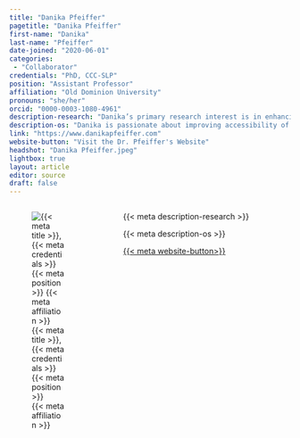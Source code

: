 ```yaml
---
title: "Danika Pfeiffer"
pagetitle: "Danika Pfeiffer"
first-name: "Danika"
last-name: "Pfeiffer"
date-joined: "2020-06-01"
categories:
 - "Collaborator"
credentials: "PhD, CCC-SLP"
position: "Assistant Professor"
affiliation: "Old Dominion University"
pronouns: "she/her"
orcid: "0000-0003-1080-4961"
description-research: "Danika’s primary research interest is in enhancing young children's early language and literacy skills through collaborative school-based partnerships. This includes providing educators with interprofessional training at the preservice and in-service levels."
description-os: "Danika is passionate about improving accessibility of research and using open science as a means to promote collaborations that enhance the research process."
link: "https://www.danikapfeiffer.com"
website-button: "Visit the Dr. Pfeiffer's Website"
headshot: "Danika Pfeiffer.jpeg"
lightbox: true
layout: article
editor: source
draft: false
---
```


:::::: columns
::: {.column width="30%"}
![{{< meta title >}}, {{< meta credentials >}}<br>{{< meta position >}}<br>{{< meta affiliation >}}]({{< meta headshot >}})
:::

::: {.column width="5%"}
:::

::: {.column width="65%"}
{{< meta description-research >}}

{{< meta description-os >}}

[{{< meta website-button>}}]({{< meta link >}}){.btn .btn-outline-primary .btn role="button" data-toggle="button"}\
\
:::
::::::
